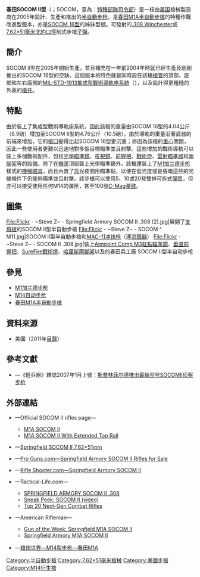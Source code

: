{{noteTA
|G1=軍事
|G2=長度單位
|G3=Firearms
}}
{{Infobox Weapon
|name= 春田SOCOM II型<br />{{Lang|en|Springfield Armory SOCOM II}}
|image= File:Flickr - ~Steve Z~ - Springfield Armory SOCOM II .308.jpg
|image_size= 300px
|caption= 裝上[[Aimpoint_Comp_M2紅點鏡|Aimpoint Comp M3]][[紅點镜|紅點瞄準鏡]]、[[輔助握把|垂直前握把]]以及[[SureFire|SureFire]] X200[[戰術燈|戰術燈]]的春田兵工廠SOCOM II型半自动步枪
|origin= {{flagcountry|United States}}
|type= [[半自动步枪|半自动步枪]]
<!-- Type selection -->
|is_ranged= yes
|is_bladed= 
|is_explosive= 
|is_artillery= 
|is_vehicle= 
|is_missile= 
|is_UK= 
<!-- Service history -->
|service= 
|used_by= 
|wars= 
<!-- Production history -->
|designer= [[埃爾默·C·巴蘭斯|埃爾默·C·巴蘭斯]]
|design_date= 2005年
|manufacturer= {{Link-en|春田公司|Springfield Armory, Inc.}}
|unit_cost= 
|production_date= 2005年
|number=
|variants= <div class="NavFrame collapsed" style="color: black; background-color: #FFFFFF; margin: 0 auto; padding: 0 10px; text-align: left;"><div class="NavHead" style="background-color: #FFFFFF; margin: 0 auto; padding: 0 10px; font-weight:normal;"></div><div class="NavContent" style="background-color: #FFFFFF; margin: 0 auto; padding: 0 10px;">
* AA9627：[[黑色|黑色]][[複合物料|複合物料]]型[[槍托|槍托]]
* AA9628：城市作戰[[数码迷彩|迷彩]]型槍托（停產）
* AA9629：黑色，加長[[機匣|機匣]]頂部戰術導軌型
</div>
</div>
<!-- General specifications -->
|spec_label= 
|weight= <div class="NavFrame collapsed" style="color: black; background-color: #FFFFFF; margin: 0 auto; padding: 0 10px; text-align: left;"><div class="NavHead" style="background-color: #FFFFFF; margin: 0 auto; padding: 0 10px; font-weight:normal;">空槍：</div><div class="NavContent" style="background-color: #FFFFFF; margin: 0 auto; padding: 0 10px;">
* AA9627：4.54[[千克|千克]]（10[[磅|磅]]）
* AA9629：4.54公斤（10磅）
</div>
</div>
|length= <div class="NavFrame collapsed" style="color: black; background-color: #FFFFFF; margin: 0 auto; padding: 0 10px; text-align: left;"><div class="NavHead" style="background-color: #FFFFFF; margin: 0 auto; padding: 0 10px; font-weight:normal;"></div><div class="NavContent" style="background-color: #FFFFFF; margin: 0 auto; padding: 0 10px;">
* AA9627：946.15[[毫米|毫米]]（37.25[[英寸|英寸]]）
* AA9629：946.15毫米（37.25英吋）
</div>
</div>
|part_length= <div class="NavFrame collapsed" style="color: black; background-color: #FFFFFF; margin: 0 auto; padding: 0 10px; text-align: left;"><div class="NavHead" style="background-color: #FFFFFF; margin: 0 auto; padding: 0 10px; font-weight:normal;"></div><div class="NavContent" style="background-color: #FFFFFF; margin: 0 auto; padding: 0 10px;">
* AA9627：412.75毫米（16.25英吋）
* AA9629：412.75毫米（16.25英吋）
</div>
</div>
|width= 
|height= 
|diameter= 
|crew= 
<!-- Ranged weapon specifications --> 
|cartridge= [[.308_Winchester|.308溫徹斯特]]／[[7.62×51mm_NATO|7.62×51毫米北約口徑]]
|caliber= 7.62毫米（.308英吋）
|barrels= 1根，[[膛線|膛線]]纏距為1：11，膛線4條，右旋，[[槍口|槍口]]裝有[[消焰器|消焰器]]
|action= <div class="NavFrame collapsed" style="color: black; background-color: #FFFFFF; margin: 0 auto; padding: 0 10px; text-align: left;"><div class="NavHead" style="background-color: #FFFFFF; margin: 0 auto; padding: 0 10px; font-weight:normal;"></div><div class="NavContent" style="background-color: #FFFFFF; margin: 0 auto; padding: 0 10px;">
* [[氣動式_(槍械)#長行程活塞傳動|長行程活塞氣動式]]
* [[轉拴式槍栓|轉拴式槍栓]]
</div>
</div>
|mode= {{Link-en|半自動槍械|Semi-automatic firearm|半自動}}
|rate= 
|velocity= 975.4[[米每秒|米／秒]]（3,200.2[[英尺每秒|英尺／秒]]）
|range= 
|max_range=
|feed= <div class="NavFrame collapsed" style="color: black; background-color: #FFFFFF; margin: 0 auto; padding: 0 10px; text-align: left;"><div class="NavHead" style="background-color: #FFFFFF; margin: 0 auto; padding: 0 10px; font-weight:normal;"></div><div class="NavContent" style="background-color: #FFFFFF; margin: 0 auto; padding: 0 10px;">
* 5、10、20發雙排可拆式[[彈匣|彈匣]]
* 100發可拆卸式[[C-Mag彈鼓|C-Mag]][[彈鼓|彈鼓]]
</div>
</div>
|sights= <div class="NavFrame collapsed" style="color: black; background-color: #FFFFFF; margin: 0 auto; padding: 0 10px; text-align: left;"><div class="NavHead" style="background-color: #FFFFFF; margin: 0 auto; padding: 0 10px; font-weight:normal;"></div><div class="NavContent" style="background-color: #FFFFFF; margin: 0 auto; padding: 0 10px;">
* [[機械瞄具|機械瞄具]]：加大型軍用[[機械瞄具#鬼環|鬼環]]型覘孔式[[照門|照門]]（照門可作[[風向|風向]]和[[海拔|海拔]]調節）、片狀XS型[[照準器|準星]]（有[[氚|氚]]光夜間用瞄準點和半包式兩側片護翼）
* [[護木|護木]]／[[機匣|機匣]]上裝上[[皮卡汀尼導軌|MIL-STD-1913集成型戰術導軌座系統]]以安裝日間／夜間[[望远镜|光學瞄準鏡]]、[[紅點鏡|紅點鏡／反射式瞄準鏡]]、[[全像武器照準器|全息瞄準鏡]]、[[夜視鏡|夜視鏡]]和／或[[熱成像儀|熱成像儀]]（可拆卸）
</div>
</div>
<!-- 火炮規格 -->
|breech= 
|recoil= 
|carriage= 
|elevation= 
|traverse= 
<!-- 刃器規格 --> 
|blade_type= 
|hilt_type= 
|sheath_type= 
|head_type= 
|haft_type= 
<!-- 爆炸物內填炸藥規格 --> 
|filling= 
|filling_weight= 
|detonation= 
|yield= 
<!-- 車輛/飛彈 規格 -->
|armour= 
|primary_armament= 
|secondary_arament= 
|engine= 
|engine_power= 
|transmission= 
|payload_capacity= 
|fuel_capacity= 
|pw_ratio= 
|suspension= 
|clearance= 
|vehicle_range= 
|speed= 
|guidance= 
<!-- missiles only -->
|wingspan= 
|propellant= 
|ceiling= 
|altitude= 
|depth= 
|boost= 
|accuracy= 
|launch_platform= 
|transport= 
}}

'''春田SOCOM II型'''（{{Lang-en|Springfield Armory SOCOM II}}；SOCOM，意為：[[美国特种作战司令部|特種部隊司令部]]）是一枝由[[美国|美国]]槍械製造商{{Link-en|春田公司|Springfield Armory, Inc.}}在2005年設計、生產和推出的[[半自動步槍|半自動]][[步枪|步枪]]，是[[春田M1A半自動步槍|春田M1A半自動步槍]]的特種作戰改進型版本，亦是[[春田M1A半自動步槍#SOCOM型|SOCOM 16型]]的姊妹型號。可發射{{Link-en|比賽等級|Match grade}}的[[.308_Winchester|.308 Winchester]]或[[7.62×51mm_NATO|7.62×51毫米]][[北大西洋公约组织|北約]][[口徑|口徑]]制式步槍[[子彈|子彈]]。

== 簡介 ==
SOCOM II型在2005年開始生產，並且補充在一年前2004年時就已經生產及剛剛推出的SOCOM 16型的空缺。這個版本的特色就是同時設在該槍[[槍管|槍管]]的頂部、底部和左右兩側的[[皮卡汀尼導軌|MIL-STD-1913集成型戰術導軌座系統]]（{{Lang-en|Cluster Rail System}}），以及設計得更粗糙的外表的[[槍托|槍托]]。

== 特點 ==
由於裝上了集成型戰術導軌座系統，因此該槍的重量由SOCOM 16型的4.04公斤（8.9磅）增加至SOCOM II型的4.76公斤（10.5磅）。由於導軌的重量沿著武器的前端來增加，它的[[槍口|槍口]]變得比起SOCOM 16型更沉重；亦因為該槍的[[重心|重心]]問題，因此一些使用者更難以迅速地對多個目標瞄準並且射擊。這些增加的戰術導軌可以裝上多個戰術配件，包括[[瞄準镜|光學瞄準鏡]]、[[夜視鏡|夜視鏡]]、[[輔助握把|前握把]]、[[戰術燈|戰術燈]]、[[雷射瞄準器|雷射瞄準器]]和[[兩腳架|兩腳架]]等的設備。除了在[[機匣|機匣]]頂部裝上光學瞄準鏡外，該槍還裝上了[[M1加兰德步枪|M1加兰德步枪]]樣式的[[機械瞄具|機械瞄具]]，而且內置了[[氚|氚]]光夜間用瞄準點，以便在低光度或是昏暗這些的光線條件下仍能夠瞄準並且射擊。該步槍可以使用5、10或20發雙排可拆式[[彈匣|彈匣]]，但亦可以接受使用任何M14的彈匣，甚至100發[[C-Mag彈鼓|C-Mag]][[彈鼓|彈鼓]]。

== 圖集 ==
<gallery>
File:Flickr - ~Steve Z~ - Springfield Armory SOCOM II .308 (2).jpg|展開了[[支肩板|支肩板]]的SOCOM II型半自動步槍
File:Flickr - ~Steve Z~ - SOCOM ^ M11.jpg|SOCOM II型半自動步槍和[[MAC-11衝鋒槍|MAC-11]][[冲锋枪|冲锋枪]]（連[[抑制器|消聲器]]）
File:Flickr - ~Steve Z~ - SOCOM II .308.jpg|裝上[[Aimpoint_Comp_M2紅點鏡|Aimpoint Comp M3]][[紅點镜|紅點瞄準鏡]]、[[輔助握把|垂直前握把]]、[[SureFire|SureFire]][[戰術燈|戰術燈]]、[[哈里斯兩腳架|哈里斯]][[兩腳架|兩腳架]]以及{{Link-en|托腮板|Cheekpiece}}的春田兵工廠 SOCOM II型半自动步枪
</gallery>

== 參見 ==
* [[M1加兰德步枪|M1加兰德步枪]]
* [[M14自动步枪|M14自动步枪]]
* [[春田M1A半自動步槍|春田M1A半自動步槍]]

== 資料來源 ==
{{commons category|Springfield Armory SOCOM II|SOCOM II型半自动步枪}}
<div class="references-small">
<references />
* 美國{{Link-en|春田公司|Springfield Armory, Inc.}}（2011年[[目錄|目錄]]）
</div>

== 參考文獻 ==
* {{zh-hans icon}}—《輕兵器》雜誌2007年1月上號：[http://qkzz.net/article/e7f52568-339b-4c2f-a562-11861d9a9a84.htm 斯普林菲尔德推出最新型号SOCOMⅡ侦察步枪]

== 外部連結 ==
* {{en icon}}—Official SOCOM II rifles page—
** [http://www.springfield-armory.com/products/m1a-socom-ii/ M1A SOCOM II] {{Wayback|url=http://www.springfield-armory.com/products/m1a-socom-ii/ |date=20190607192922 }}
** [http://www.springfield-armory.com/products/m1a-socom-ii-extended-top-rail/ M1A SOCOM II With Extended Top Rail] {{Wayback|url=http://www.springfield-armory.com/products/m1a-socom-ii-extended-top-rail/ |date=20171109013248 }}
* {{en icon}}—[http://www.tactical-life.com/online/special-weapons/springfield-socom-ii-762x51mm/ Springfield SOCOM II 7.62×51mm] {{Wayback|url=http://www.tactical-life.com/online/special-weapons/springfield-socom-ii-762x51mm/ |date=20130305010345 }}
* {{en icon}}—[https://web.archive.org/web/20100825071533/http://www.proguns.com/springfieldarmory-socomII.asp Pro Guns.com—Springfield Armory SOCOM II Rifles for Sale]
* {{en icon}}—[http://www.rifleshootermag.com/rifles/featured_rifles_rs_sprngfldarmorysocom_201006/ Rifle Shooter.com—Springfield Armory SOCOM II] {{Wayback|url=http://www.rifleshootermag.com/rifles/featured_rifles_rs_sprngfldarmorysocom_201006/ |date=20170619183329 }}
* {{en icon}}—Tactical-Life.com—
** [http://www.tactical-life.com/online/guns-and-weapons/springfield-armory-socom-ii-308/ SPRINGFIELD ARMORY SOCOM II .308] {{Wayback|url=http://www.tactical-life.com/online/guns-and-weapons/springfield-armory-socom-ii-308/ |date=20130305235127 }}
** [http://www.tactical-life.com/online/exclusives/sneak-peek-socom-ii-video/ Sneak Peek: SOCOM II (video)] {{Wayback|url=http://www.tactical-life.com/online/exclusives/sneak-peek-socom-ii-video/ |date=20130306004523 }}
** [http://www.tactical-life.com/firearms/top-20-next-gen-combat-rifles/13/ Top 20 Next-Gen Combat Rifles] {{Wayback|url=http://www.tactical-life.com/firearms/top-20-next-gen-combat-rifles/13/ |date=20171118143628 }}
* {{en icon}}—American Rifleman—
** [http://www.americanrifleman.org/articles/2013/7/8/gun-of-the-week-springfield-m1a-socom-ii/ Gun of the Week: Springfield M1A SOCOM II] {{Wayback|url=http://www.americanrifleman.org/articles/2013/7/8/gun-of-the-week-springfield-m1a-socom-ii/ |date=20180305063515 }}
** [http://www.americanrifleman.org/articles/2013/7/8/springfield-armory-m1a-socom-ii/ Springfield Armory M1A SOCOM II] {{Wayback|url=http://www.americanrifleman.org/articles/2013/7/8/springfield-armory-m1a-socom-ii/ |date=20180305060705 }}
* {{zh-hans icon}}—[http://pewpewpew.work/usa/r/m14/spr_m1a.htm 槍炮世界—M14型步枪—春田M1A] {{Wayback|url=http://pewpewpew.work/usa/r/m14/spr_m1a.htm |date=20200919121252 }}

{{春田兵工廠有限公司槍械}}

{{DEFAULTSORT:Springfield Armory SOCOM II}}
[[Category:半自動步槍|Category:半自動步槍]]
[[Category:7.62×51毫米槍械|Category:7.62×51毫米槍械]]
[[Category:美國步槍|Category:美國步槍]]
[[Category:M14衍生槍|Category:M14衍生槍]]